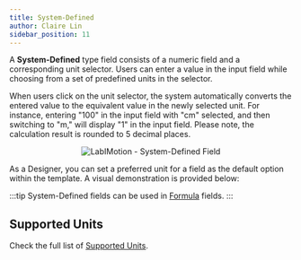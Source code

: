 ```yaml
---
title: System-Defined
author: Claire Lin
sidebar_position: 11
---
```



<Reader text="Designer" />

A **System-Defined** type field consists of a numeric field and a corresponding unit selector. Users can enter a value in the input field while choosing from a set of predefined units in the selector.

When users click on the unit selector, the system automatically converts the entered value to the equivalent value in the newly selected unit. For instance, entering "100" in the input field with "cm" selected, and then switching to "m," will display "1" in the input field. Please note, the calculation result is rounded to 5 decimal places.

<p align="center">
  <img src={fieldSystemDefined} alt="LabIMotion - System-Defined Field" />
  <FigCaption text="System-Defined field (Length)" />
</p>

As a Designer, you can set a preferred unit for a field as the default option within the template. A visual demonstration is provided below:

<YouTubeFrame
  src="https://www.youtube-nocookie.com/embed/mEmDDS9z19s"
  title="Designer - Customize Default Unit for Field"
  width="400"
/>
<FigCaption text="Customize Default Unit for System-Defined field (Temperature)" />

:::tip
System-Defined fields can be used in [Formula](formula-field) fields.
:::

## Supported Units

Check the full list of [Supported Units](https://github.com/LabIMotion/labimotion/wiki/Supported-Units-of-System-Defined-Field).

